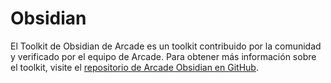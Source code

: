 # Obsidian

El Toolkit de Obsidian de Arcade es un toolkit contribuido por la comunidad y verificado por el equipo de Arcade. Para obtener más información sobre el toolkit, visite el [repositorio de Arcade Obsidian en GitHub](https://github.com/spartee/arcade-obsidian).